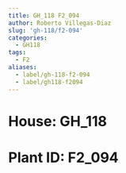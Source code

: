 ```yaml
---
title: GH_118 F2_094
author: Roberto Villegas-Diaz
slug: 'gh-118/f2-094'
categories:
  - GH118
tags:
  - F2
aliases:
  - label/gh-118-f2-094
  - label/gh118-f2094
---
```


# **House**: GH_118
# **Plant ID**: F2_094
